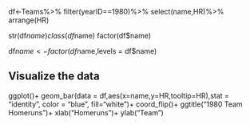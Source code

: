df<-Teams%>%
  filter(yearID==1980)%>%
  select(name,HR)%>%
  arrange(HR)

str(df$name)
class(df$name)
factor(df$name)

df$name<-factor(df$name,levels = df$name)

## Visualize the data

ggplot()+
  geom_bar(data = df,aes(x=name,y=HR,tooltip=HR),stat = "identity", color = "blue", fill="white")+
  coord_flip()+
  ggtitle("1980 Team Homeruns ")+
  xlab("Homeruns")+
  ylab("Team")

